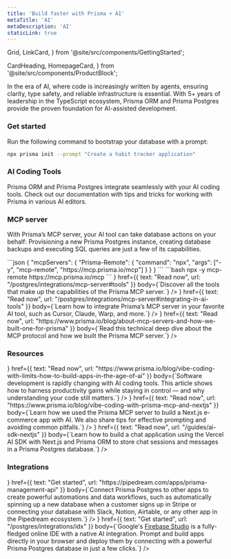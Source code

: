 ```yaml
---
title: 'Build faster with Prisma + AI'
metaTitle: 'AI'
metaDescription: 'AI'
staticLink: true
---
```


  Grid,
  LinkCard,
} from '@site/src/components/GettingStarted';

  CardHeading,
  HomepageCard,
} from '@site/src/components/ProductBlock';


In the era of AI, where code is increasingly written by agents, ensuring clarity, type safety, and reliable infrastructure is essential. With 5+ years of leadership in the TypeScript ecosystem, Prisma ORM and Prisma Postgres provide the proven foundation for AI-assisted development.

### Get started

Run the following command to bootstrap your database with a prompt:

```bash
npx prisma init --prompt "Create a habit tracker application"
```

### AI Coding Tools

Prisma ORM and Prisma Postgres integrate seamlessly with your AI coding tools. Check out our documentation with tips and tricks for working with Prisma in various AI editors.

<Grid>
  <LinkCard
    icon="fa-brands fa-cursor"
    title="Cursor"
    desc="Define project-specific rules and use your schema as context to generate accurate queries and code."
    link="/orm/more/ai-tools/cursor"
  />
  <LinkCard
    icon="fa-brands fa-windsurf"
    title="Windsurf"
    desc="Automate your database workflows by generating schemas, queries, and seed data in this AI-powered editor."
    link="/orm/more/ai-tools/windsurf"
  />
</Grid>
<Grid>
  <LinkCard
    icon="fa-brands fa-github"
    title="Github Copilot"
    desc="Get Prisma-aware code suggestions, run CLI commands from chat, and query the Prisma docs."
    link="/orm/more/ai-tools/github-copilot"
  />
  <LinkCard
    icon="fa-brands fa-openai"
    title="ChatGPT"
    desc="Learn how to connect the Prisma MCP server to ChatGPT to manage your databases with natural language."
    link="/orm/more/ai-tools/chatgpt"
  />
</Grid>

### MCP server

With Prisma’s MCP server, your AI tool can take database actions on your behalf: Provisioning a new Prisma Postgres instance, creating database backups and executing SQL queries are just a few of its capabilities.

<TabbedContent code>
<TabItem value="Integrate in AI tool (JSON)">
```json
{
  "mcpServers": {
    "Prisma-Remote": {
      "command": "npx",
      "args": ["-y", "mcp-remote", "https://mcp.prisma.io/mcp"]
    }
  }
}
```
</TabItem>
<TabItem value="Start MCP Server (CLI)">
```bash
npx -y mcp-remote https://mcp.prisma.io/mcp
```
</TabItem>
</TabbedContent>

<Grid>
<HomepageCard
  light
  heading={
    <CardHeading title="Capabilities<br>and tools" icon="fa-regular fa-screwdriver-wrench" light />
  }
  href={{
    text: "Read now",
    url: "/postgres/integrations/mcp-server#tools"
  }}
  body={`Discover all the tools that make up the capabilities of the Prisma MCP server.`}
/>
<HomepageCard
  light
  heading={
    <CardHeading title="Integrating<br>in AI tools" icon="fa-regular fa-gear" light />
  }
  href={{
    text: "Read now",
    url: "/postgres/integrations/mcp-server#integrating-in-ai-tools"
  }}
  body={`Learn how to integrate Prisma’s MCP server in your favorite AI tool, such as Cursor, Claude, Warp, and more.`}
/>
<HomepageCard
  light
  heading={
    <CardHeading title="How we built it" icon="fa-regular fa-lightbulb" light />
  }
  href={{
    text: "Read now",
    url: "https://www.prisma.io/blog/about-mcp-servers-and-how-we-built-one-for-prisma"
  }}
  body={`Read this technical deep dive about the MCP protocol and how we built the Prisma MCP server.`}
/>
</Grid>

### Resources

<Grid>
<HomepageCard
  light
  heading={
    <CardHeading title="Vibe Coding with Limits — How to Build Apps in the Age of AI" icon="fa-regular fa-robot" light />
  }
  href={{
    text: "Read now",
    url: "https://www.prisma.io/blog/vibe-coding-with-limits-how-to-build-apps-in-the-age-of-ai"
  }}
  body={`Software development is rapidly changing with AI coding tools. This article shows how to harness productivity gains while staying in control — and why understanding your code still matters.`}
/>
<HomepageCard
  light
  heading={
    <CardHeading title="Vibe Coding an E-commerce App with Prisma MCP and Next.js" icon="fa-regular fa-bolt" light />
  }
  href={{
    text: "Read now",
    url: "https://www.prisma.io/blog/vibe-coding-with-prisma-mcp-and-nextjs"
  }}
  body={`Learn how we used the Prisma MCP server to build a Next.js e-commerce app with AI. We also share tips for effective prompting and avoiding common pitfalls.`}
/>
<HomepageCard
  light
  heading={
    <CardHeading title="Integrating the Vercel AI SDK in a Next.js application" icon="fa-regular fa-message-dots" light />
  }
  href={{
    text: "Read now",
    url: "/guides/ai-sdk-nextjs"
  }}
  body={`Learn how to build a chat application using the Vercel AI SDK with Next.js and Prisma ORM to store chat sessions and messages in a Prisma Postgres database.`}
/>
</Grid>

### Integrations

<Grid>
<HomepageCard
  light
  heading={
    <CardHeading title="Automate your workflows with Prisma Postgres and 2,800+ apps" icon="fa-regular fa-wand-magic-sparkles" light />
  }
  href={{
    text: "Get started",
    url: "https://pipedream.com/apps/prisma-management-api"
  }}
  body={`Connect Prisma Postgres to other apps to create powerful automations and data workflows, such as automatically spinning up a new database when a customer signs up in Stripe or connecting your database with Slack, Notion, Airtable, or any other app in the Pipedream ecosystem.`}
/>
<HomepageCard
  light
  heading={
    <CardHeading title="Prompt your application with Firebase Studio & Prisma Postgres" icon="fa-regular fa-wand-magic-sparkles" light />
  }
  href={{
    text: "Get started",
    url: "/postgres/integrations/idx"
  }}
  body={`Google's <a target="_blank" rel="noopeneer noreferrer" href="https://studio.firebase.google.com/">Firebase Studio</a> is a fully-fledged online IDE with a native AI integration. Prompt and build apps directly in your browser and deploy them by connecting with a powerful Prisma Postgres database in just a few clicks.`}
/>
</Grid>
